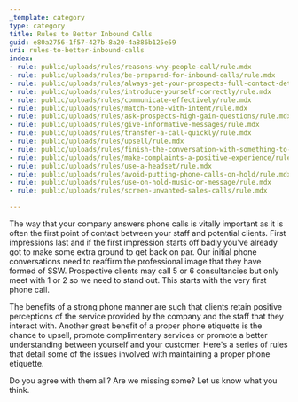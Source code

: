 ```yaml
---
_template: category
type: category
title: Rules to Better Inbound Calls
guid: e80a2756-1f57-427b-8a20-4a886b125e59
uri: rules-to-better-inbound-calls
index:
- rule: public/uploads/rules/reasons-why-people-call/rule.mdx
- rule: public/uploads/rules/be-prepared-for-inbound-calls/rule.mdx
- rule: public/uploads/rules/always-get-your-prospects-full-contact-details/rule.mdx
- rule: public/uploads/rules/introduce-yourself-correctly/rule.mdx
- rule: public/uploads/rules/communicate-effectively/rule.mdx
- rule: public/uploads/rules/match-tone-with-intent/rule.mdx
- rule: public/uploads/rules/ask-prospects-high-gain-questions/rule.mdx
- rule: public/uploads/rules/give-informative-messages/rule.mdx
- rule: public/uploads/rules/transfer-a-call-quickly/rule.mdx
- rule: public/uploads/rules/upsell/rule.mdx
- rule: public/uploads/rules/finish-the-conversation-with-something-to-action/rule.mdx
- rule: public/uploads/rules/make-complaints-a-positive-experience/rule.mdx
- rule: public/uploads/rules/use-a-headset/rule.mdx
- rule: public/uploads/rules/avoid-putting-phone-calls-on-hold/rule.mdx
- rule: public/uploads/rules/use-on-hold-music-or-message/rule.mdx
- rule: public/uploads/rules/screen-unwanted-sales-calls/rule.mdx

---
```


The way that your company answers phone calls is vitally important as it is often the first point of contact between your staff and potential clients. First impressions last and if the first impression starts off badly you've already got to make some extra ground to get back on par. Our initial phone conversations need to reaffirm the professional image that they have formed of SSW. Prospective clients may call 5 or 6 consultancies but only meet with 1 or 2 so we need to stand out. This starts with the very first phone call.

The benefits of a strong phone manner are such that clients retain positive perceptions of the service provided by the company and the staff that they interact with. Another great benefit of a proper phone etiquette is the chance to upsell, promote complimentary services or promote a better understanding between yourself and your customer. Here's a series of rules that detail some of the issues involved with maintaining a proper phone etiquette.

Do you agree with them all? Are we missing some? Let us know what you think.
